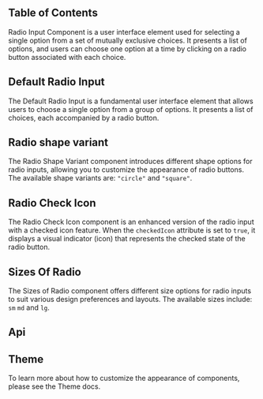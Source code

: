 

## Table of Contents

Radio Input Component is a user interface element used for selecting a single option from a set of mutually exclusive choices. It presents a list of options, and users can choose one option at a time by clicking on a radio button associated with each choice.

## Default Radio Input

The Default Radio Input is a fundamental user interface element that allows users to choose a single option from a group of options. It presents a list of choices, each accompanied by a radio button.

<CodePreview code={DefaultRadioCode}>
  <DefaultRadio />
</CodePreview>

## Radio shape variant

The Radio Shape Variant component introduces different shape options for radio inputs, allowing you to customize the appearance of radio buttons. The available shape variants are: `"circle"` and `"square"`.

<CodePreview code={RadioVariantCode}>
  <RadioVariant />
</CodePreview>

## Radio Check Icon

The Radio Check Icon component is an enhanced version of the radio input with a checked icon feature. When the `checkedIcon` attribute is set to `true`, it displays a visual indicator (icon) that represents the checked state of the radio button.

<CodePreview code={RadioCheckIconCode}>
  <RadioCheckIcon />
</CodePreview>

## Sizes Of Radio

The Sizes of Radio component offers different size options for radio inputs to suit various design preferences and layouts. The available sizes include: `sm` `md` and `lg`.

<CodePreview code={SizesOfRadioCode}>
  <SizesOfRadio />
</CodePreview>

## Api

<ComponentApi data={radioApiData} />

## Theme

To learn more about how to customize the appearance of components, please see the Theme docs.

<CssThemePreview code={useTheme().theme.formControls.radio} />
